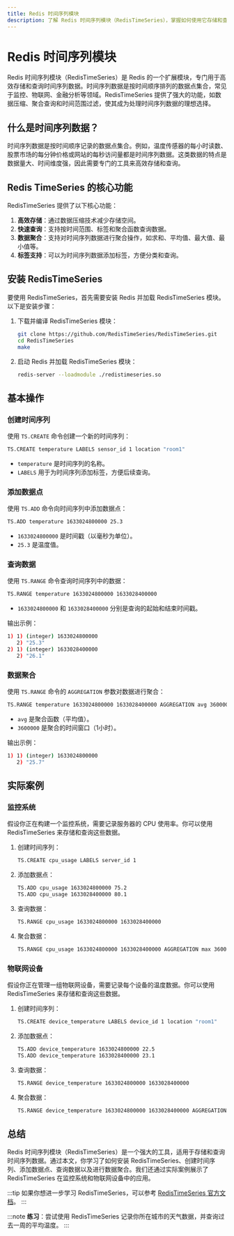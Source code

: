 ```yaml
---
title: Redis 时间序列模块
description: 了解 Redis 时间序列模块（RedisTimeSeries），掌握如何使用它存储和查询时间序列数据，并通过实际案例展示其应用场景。
---
```


# Redis 时间序列模块

Redis 时间序列模块（RedisTimeSeries）是 Redis 的一个扩展模块，专门用于高效存储和查询时间序列数据。时间序列数据是按时间顺序排列的数据点集合，常见于监控、物联网、金融分析等领域。RedisTimeSeries 提供了强大的功能，如数据压缩、聚合查询和时间范围过滤，使其成为处理时间序列数据的理想选择。

## 什么是时间序列数据？

时间序列数据是按时间顺序记录的数据点集合。例如，温度传感器的每小时读数、股票市场的每分钟价格或网站的每秒访问量都是时间序列数据。这类数据的特点是数据量大、时间维度强，因此需要专门的工具来高效存储和查询。

## Redis TimeSeries 的核心功能

RedisTimeSeries 提供了以下核心功能：

1. **高效存储**：通过数据压缩技术减少存储空间。
2. **快速查询**：支持按时间范围、标签和聚合函数查询数据。
3. **数据聚合**：支持对时间序列数据进行聚合操作，如求和、平均值、最大值、最小值等。
4. **标签支持**：可以为时间序列数据添加标签，方便分类和查询。

## 安装 RedisTimeSeries

要使用 RedisTimeSeries，首先需要安装 Redis 并加载 RedisTimeSeries 模块。以下是安装步骤：

1. 下载并编译 RedisTimeSeries 模块：
   ```bash
   git clone https://github.com/RedisTimeSeries/RedisTimeSeries.git
   cd RedisTimeSeries
   make
   ```

2. 启动 Redis 并加载 RedisTimeSeries 模块：
   ```bash
   redis-server --loadmodule ./redistimeseries.so
   ```

## 基本操作

### 创建时间序列

使用 `TS.CREATE` 命令创建一个新的时间序列：

```bash
TS.CREATE temperature LABELS sensor_id 1 location "room1"
```

- `temperature` 是时间序列的名称。
- `LABELS` 用于为时间序列添加标签，方便后续查询。

### 添加数据点

使用 `TS.ADD` 命令向时间序列中添加数据点：

```bash
TS.ADD temperature 1633024800000 25.3
```

- `1633024800000` 是时间戳（以毫秒为单位）。
- `25.3` 是温度值。

### 查询数据

使用 `TS.RANGE` 命令查询时间序列中的数据：

```bash
TS.RANGE temperature 1633024800000 1633028400000
```

- `1633024800000` 和 `1633028400000` 分别是查询的起始和结束时间戳。

输出示例：

```bash
1) 1) (integer) 1633024800000
   2) "25.3"
2) 1) (integer) 1633028400000
   2) "26.1"
```

### 数据聚合

使用 `TS.RANGE` 命令的 `AGGREGATION` 参数对数据进行聚合：

```bash
TS.RANGE temperature 1633024800000 1633028400000 AGGREGATION avg 3600000
```

- `avg` 是聚合函数（平均值）。
- `3600000` 是聚合的时间窗口（1小时）。

输出示例：

```bash
1) 1) (integer) 1633024800000
   2) "25.7"
```

## 实际案例

### 监控系统

假设你正在构建一个监控系统，需要记录服务器的 CPU 使用率。你可以使用 RedisTimeSeries 来存储和查询这些数据。

1. 创建时间序列：
   ```bash
   TS.CREATE cpu_usage LABELS server_id 1
   ```

2. 添加数据点：
   ```bash
   TS.ADD cpu_usage 1633024800000 75.2
   TS.ADD cpu_usage 1633028400000 80.1
   ```

3. 查询数据：
   ```bash
   TS.RANGE cpu_usage 1633024800000 1633028400000
   ```

4. 聚合数据：
   ```bash
   TS.RANGE cpu_usage 1633024800000 1633028400000 AGGREGATION max 3600000
   ```

### 物联网设备

假设你正在管理一组物联网设备，需要记录每个设备的温度数据。你可以使用 RedisTimeSeries 来存储和查询这些数据。

1. 创建时间序列：
   ```bash
   TS.CREATE device_temperature LABELS device_id 1 location "room1"
   ```

2. 添加数据点：
   ```bash
   TS.ADD device_temperature 1633024800000 22.5
   TS.ADD device_temperature 1633028400000 23.1
   ```

3. 查询数据：
   ```bash
   TS.RANGE device_temperature 1633024800000 1633028400000
   ```

4. 聚合数据：
   ```bash
   TS.RANGE device_temperature 1633024800000 1633028400000 AGGREGATION min 3600000
   ```

## 总结

Redis 时间序列模块（RedisTimeSeries）是一个强大的工具，适用于存储和查询时间序列数据。通过本文，你学习了如何安装 RedisTimeSeries、创建时间序列、添加数据点、查询数据以及进行数据聚合。我们还通过实际案例展示了 RedisTimeSeries 在监控系统和物联网设备中的应用。

:::tip
如果你想进一步学习 RedisTimeSeries，可以参考 [RedisTimeSeries 官方文档](https://oss.redis.com/redistimeseries/)。
:::

:::note
**练习**：尝试使用 RedisTimeSeries 记录你所在城市的天气数据，并查询过去一周的平均温度。
:::